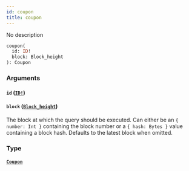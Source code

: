 ```yaml
---
id: coupon
title: coupon
---
```


No description

```graphql
coupon(
  id: ID!
  block: Block_height
): Coupon

```

### Arguments

#### `id` ([`ID!`](/schema/scalars/id))

#### `block` ([`Block_height`](/schema/inputs/block-height))

The block at which the query should be executed. Can either be an `{ number: Int }` containing the block number or a `{ hash: Bytes }` value containing a block hash. Defaults to the latest block when omitted.

### Type

#### [`Coupon`](/schema/objects/coupon)

